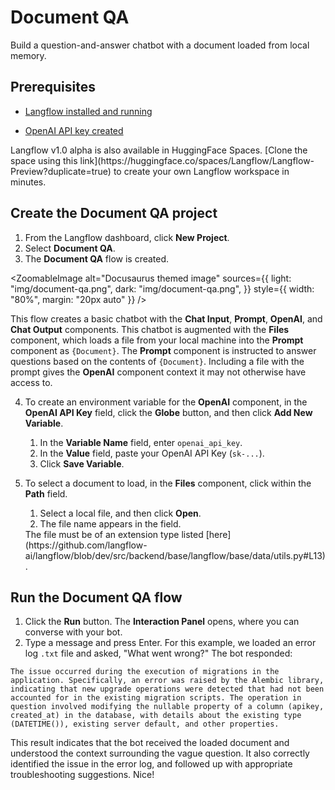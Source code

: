 
# Document QA

Build a question-and-answer chatbot with a document loaded from local memory.

## Prerequisites

* [Langflow installed and running](../getting-started/install-langflow.mdx)

* [OpenAI API key created](https://platform.openai.com)

<Admonition type="info">
  Langflow v1.0 alpha is also available in HuggingFace Spaces. [Clone the space using this link](https://huggingface.co/spaces/Langflow/Langflow-Preview?duplicate=true) to create your own Langflow workspace in minutes.
</Admonition>

## Create the Document QA project

1. From the Langflow dashboard, click **New Project**.
2. Select **Document QA**.
3. The **Document QA** flow is created.

<ZoomableImage
  alt="Docusaurus themed image"
  sources={{
    light: "img/document-qa.png",
    dark: "img/document-qa.png",
  }}
  style={{ width: "80%", margin: "20px auto" }}
/>

This flow creates a basic chatbot with the **Chat Input**, **Prompt**, **OpenAI**, and **Chat Output** components.
This chatbot is augmented with the **Files** component, which loads a file from your local machine into the **Prompt** component as `{Document}`.
The **Prompt** component is instructed to answer questions based on the contents of `{Document}`.
Including a file with the prompt gives the **OpenAI** component context it may not otherwise have access to.

4. To create an environment variable for the **OpenAI** component, in the **OpenAI API Key** field, click the **Globe** button, and then click **Add New Variable**.
    1. In the **Variable Name** field, enter `openai_api_key`.
    2. In the **Value** field, paste your OpenAI API Key (`sk-...`).
    3. Click **Save Variable**.

5. To select a document to load, in the **Files** component, click within the **Path** field.
    1. Select a local file, and then click **Open**.
    2. The file name appears in the field.
    <Admonition type="tip">
        The file must be of an extension type listed [here](https://github.com/langflow-ai/langflow/blob/dev/src/backend/base/langflow/base/data/utils.py#L13).
    </Admonition>

## Run the Document QA flow

1. Click the **Run** button.
The **Interaction Panel** opens, where you can converse with your bot.
2. Type a message and press Enter.
For this example, we loaded an error log `.txt` file and asked, "What went wrong?"
The bot responded:
```
The issue occurred during the execution of migrations in the application. Specifically, an error was raised by the Alembic library, indicating that new upgrade operations were detected that had not been accounted for in the existing migration scripts. The operation in question involved modifying the nullable property of a column (apikey, created_at) in the database, with details about the existing type (DATETIME()), existing server default, and other properties.
```

This result indicates that the bot received the loaded document and understood the context surrounding the vague question. It also correctly identified the issue in the error log, and followed up with appropriate troubleshooting suggestions. Nice!
